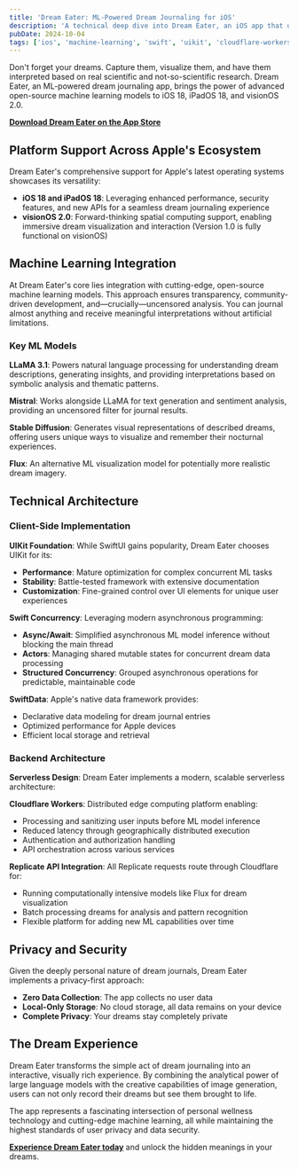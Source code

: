 ```yaml
---
title: 'Dream Eater: ML-Powered Dream Journaling for iOS'
description: 'A technical deep dive into Dream Eater, an iOS app that uses open-source ML models like LLaMA 3.1 and Stable Diffusion to analyze and visualize dreams'
pubDate: 2024-10-04
tags: ['ios', 'machine-learning', 'swift', 'uikit', 'cloudflare-workers', 'llama', 'stable-diffusion']
---
```


Don't forget your dreams. Capture them, visualize them, and have them interpreted based on real scientific and not-so-scientific research. Dream Eater, an ML-powered dream journaling app, brings the power of advanced open-source machine learning models to iOS 18, iPadOS 18, and visionOS 2.0.

[**Download Dream Eater on the App Store**](https://apps.apple.com/us/app/dream-eater/id6661019277)

## Platform Support Across Apple's Ecosystem

Dream Eater's comprehensive support for Apple's latest operating systems showcases its versatility:

- **iOS 18 and iPadOS 18**: Leveraging enhanced performance, security features, and new APIs for a seamless dream journaling experience
- **visionOS 2.0**: Forward-thinking spatial computing support, enabling immersive dream visualization and interaction (Version 1.0 is fully functional on visionOS)

## Machine Learning Integration

At Dream Eater's core lies integration with cutting-edge, open-source machine learning models. This approach ensures transparency, community-driven development, and—crucially—uncensored analysis. You can journal almost anything and receive meaningful interpretations without artificial limitations.

### Key ML Models

**LLaMA 3.1**: Powers natural language processing for understanding dream descriptions, generating insights, and providing interpretations based on symbolic analysis and thematic patterns.

**Mistral**: Works alongside LLaMA for text generation and sentiment analysis, providing an uncensored filter for journal results.

**Stable Diffusion**: Generates visual representations of described dreams, offering users unique ways to visualize and remember their nocturnal experiences.

**Flux**: An alternative ML visualization model for potentially more realistic dream imagery.

## Technical Architecture

### Client-Side Implementation

**UIKit Foundation**: While SwiftUI gains popularity, Dream Eater chooses UIKit for its:
- **Performance**: Mature optimization for complex concurrent ML tasks
- **Stability**: Battle-tested framework with extensive documentation
- **Customization**: Fine-grained control over UI elements for unique user experiences

**Swift Concurrency**: Leveraging modern asynchronous programming:
- **Async/Await**: Simplified asynchronous ML model inference without blocking the main thread
- **Actors**: Managing shared mutable states for concurrent dream data processing
- **Structured Concurrency**: Grouped asynchronous operations for predictable, maintainable code

**SwiftData**: Apple's native data framework provides:
- Declarative data modeling for dream journal entries
- Optimized performance for Apple devices
- Efficient local storage and retrieval

### Backend Architecture

**Serverless Design**: Dream Eater implements a modern, scalable serverless architecture:

**Cloudflare Workers**: Distributed edge computing platform enabling:
- Processing and sanitizing user inputs before ML model inference
- Reduced latency through geographically distributed execution
- Authentication and authorization handling
- API orchestration across various services

**Replicate API Integration**: All Replicate requests route through Cloudflare for:
- Running computationally intensive models like Flux for dream visualization
- Batch processing dreams for analysis and pattern recognition
- Flexible platform for adding new ML capabilities over time

## Privacy and Security

Given the deeply personal nature of dream journals, Dream Eater implements a privacy-first approach:

- **Zero Data Collection**: The app collects no user data
- **Local-Only Storage**: No cloud storage, all data remains on your device
- **Complete Privacy**: Your dreams stay completely private

## The Dream Experience

Dream Eater transforms the simple act of dream journaling into an interactive, visually rich experience. By combining the analytical power of large language models with the creative capabilities of image generation, users can not only record their dreams but see them brought to life.

The app represents a fascinating intersection of personal wellness technology and cutting-edge machine learning, all while maintaining the highest standards of user privacy and data security.

[**Experience Dream Eater today**](https://apps.apple.com/us/app/dream-eater/id6661019277) and unlock the hidden meanings in your dreams.